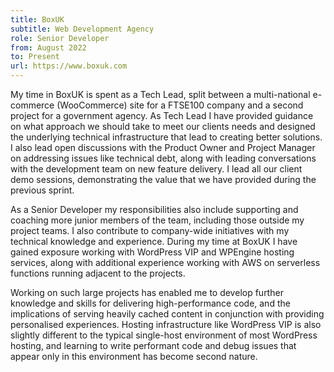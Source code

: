 ```yaml
---
title: BoxUK
subtitle: Web Development Agency
role: Senior Developer
from: August 2022
to: Present
url: https://www.boxuk.com
---
```


My time in BoxUK is spent as a Tech Lead, split between a multi-national e-commerce (WooCommerce) site for a FTSE100 company and a second project for a government agency. As Tech Lead I have provided guidance on what approach we should take to meet our clients needs and designed the underlying technical infrastructure that lead to creating better solutions. I also lead open discussions with the Product Owner and Project Manager on addressing issues like technical debt, along with leading conversations with the development team on new feature delivery. I lead all our client demo sessions, demonstrating the value that we have provided during the previous sprint. 

As a Senior Developer my responsibilities also include supporting and coaching more junior members of the team, including those outside my project teams. I also contribute to company-wide initiatives with my technical knowledge and experience. During my time at BoxUK I have gained exposure working with WordPress VIP and WPEngine hosting services, along with additional experience working with AWS on serverless functions running adjacent to the projects. 

Working on such large projects has enabled me to develop further knowledge and skills for delivering high-performance code, and the implications of serving heavily cached content in conjunction with providing personalised experiences. Hosting infrastructure like WordPress VIP is also slightly different to the typical single-host environment of most WordPress hosting, and learning to write performant code and debug issues that appear only in this environment has become second nature.
